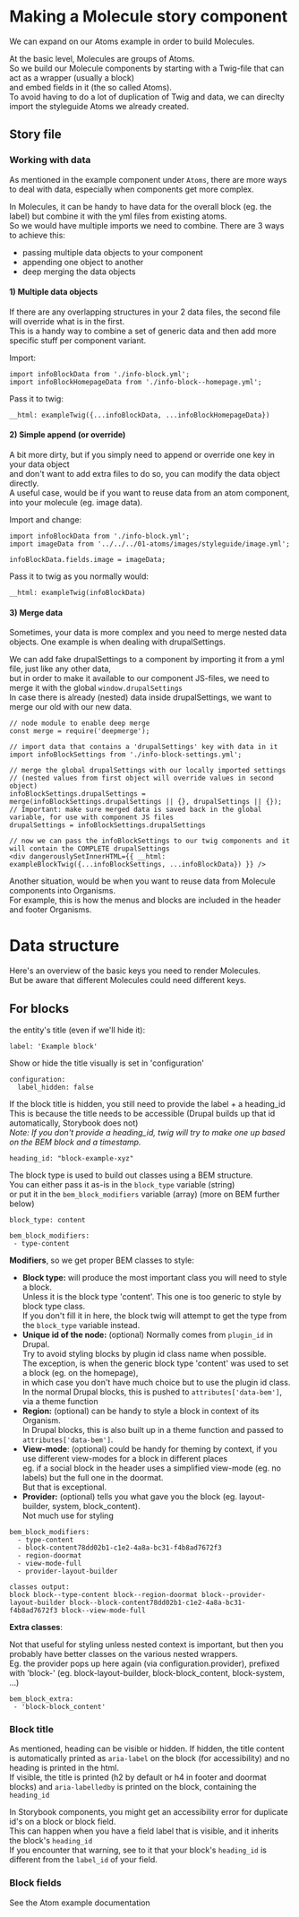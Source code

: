 
# Making a Molecule story component

We can expand on our Atoms example in order to build Molecules.

At the basic level, Molecules are groups of Atoms. <br />
So we build our Molecule components by starting with a Twig-file that can act as a wrapper (usually a block)<br />
and embed fields in it (the so called Atoms).<br />
To avoid having to do a lot of duplication of Twig and data, we can direclty import the styleguide Atoms we already created.

## Story file

### Working with data

As mentioned in the example component under `Atoms`, there are more ways to deal with data, especially when components get more complex.

In Molecules, it can be handy to have data for the overall block (eg. the label) but combine it with the yml files from existing atoms.<br />
So we would have multiple imports we need to combine. There are 3 ways to achieve this: <br />
- passing multiple data objects to your component
- appending one object to another
- deep merging the data objects

#### 1) Multiple data objects

If there are any overlapping structures in your 2 data files, the second file will override what is in the first.<br />
This is a handy way to combine a set of generic data and then add more specific stuff per component variant.<br />

Import:

```
import infoBlockData from './info-block.yml';
import infoBlockHomepageData from './info-block--homepage.yml';
```

Pass it to twig:

```
__html: exampleTwig({...infoBlockData, ...infoBlockHomepageData})

```

#### 2) Simple append (or override)

A bit more dirty, but if you simply need to append or override one key in your data object <br />
and don't want to add extra files to do so, you can modify the data object directly.<br />
A useful case, would be if you want to reuse data from an atom component, into your molecule (eg. image data).

Import and change:

```
import infoBlockData from './info-block.yml';
import imageData from '../../../01-atoms/images/styleguide/image.yml';

infoBlockData.fields.image = imageData;
```

Pass it to twig as you normally would:

```
__html: exampleTwig(infoBlockData)

```

#### 3) Merge data

Sometimes, your data is more complex and you need to merge nested data objects. One example is when dealing with drupalSettings.

We can add fake drupalSettings to a component by importing it from a yml file, just like any other data, <br />
but in order to make it available to our component JS-files, we need to merge it with the global `window.drupalSettings`<br />
In case there is already (nested) data inside drupalSettings, we want to merge our old with our new data.

```
// node module to enable deep merge
const merge = require('deepmerge');

// import data that contains a 'drupalSettings' key with data in it
import infoBlockSettings from './info-block-settings.yml';

// merge the global drupalSettings with our locally imported settings
// (nested values from first object will override values in second object)
infoBlockSettings.drupalSettings = merge(infoBlockSettings.drupalSettings || {}, drupalSettings || {});
// Important: make sure merged data is saved back in the global variable, for use with component JS files
drupalSettings = infoBlockSettings.drupalSettings

// now we can pass the infoBlockSettings to our twig components and it will contain the COMPLETE drupalSettings
<div dangerouslySetInnerHTML={{ __html: exampleBlockTwig({...infoBlockSettings, ...infoBlockData}) }} />
```

Another situation, would be when you want to reuse data from Molecule components into Organisms.<br />
For example, this is how the menus and blocks are included in the header and footer Organisms.<br />


# Data structure

Here's an overview of the basic keys you need to render Molecules.<br />
But be aware that different Molecules could need different keys.

## For blocks

the entity's title (even if we'll hide it):
```
label: 'Example block'
```

Show or hide the title visually is set in 'configuration'
```
configuration:
  label_hidden: false
````

If the block title is hidden, you still need to provide the label + a heading_id<br />
This is because the title needs to be accessible (Drupal builds up that id automatically, Storybook does not)<br />
_Note: If you don't provide a heading_id, twig will try to make one up based on the BEM block and a timestamp._
```
heading_id: "block-example-xyz"
````

The block type is used to build out classes using a BEM structure. <br />
You can either pass it as-is in the `block_type` variable (string) <br />
or put it in the `bem_block_modifiers` variable (array) (more on BEM further below)
```
block_type: content
```
```
bem_block_modifiers:
 - type-content
```

**Modifiers**, so we get proper BEM classes to style:<br />

- **Block type:** will produce the most important class you will need to style a block. <br />
Unless it is the block type 'content'. This one is too generic to style by block type class.<br />
If you don't fill it in here, the block twig will attempt to get the type from the `block_type` variable instead.
- **Unique id of the node:** (optional) Normally comes from `plugin_id` in Drupal. <br />
Try to avoid styling blocks by plugin id class name when possible.<br />
The exception, is when the generic block type 'content' was used to set a block (eg. on the homepage),<br />
in which case you don't have much choice but to use the plugin id class.<br />
In the normal Drupal blocks, this is pushed to `attributes['data-bem']`, via a theme function<br />
- **Region:** (optional) can be handy to style a block in context of its Organism. <br />
In Drupal blocks, this is also built up in a theme function and passed to `attributes['data-bem']`.
- **View-mode**: (optional) could be handy for theming by context, if you use different view-modes for a block in different places<br />
eg. if a social block in the header uses a simplified view-mode (eg. no labels) but the full one in the doormat.<br />
But that is exceptional.
- **Provider:** (optional) tells you what gave you the block (eg. layout-builder, system, block_content).<br />
Not much use for styling

```
bem_block_modifiers:
  - type-content
  - block-content78dd02b1-c1e2-4a8a-bc31-f4b8ad7672f3
  - region-doormat
  - view-mode-full
  - provider-layout-builder
```

```
classes output:
block block--type-content block--region-doormat block--provider-layout-builder block--block-content78dd02b1-c1e2-4a8a-bc31-f4b8ad7672f3 block--view-mode-full
```

**Extra classes**: <br />

Not that useful for styling unless nested context is important, but then you probably have better classes on the various nested wrappers.<br />
Eg. the provider pops up here again (via configuration.provider), prefixed with 'block-' (eg. block-layout-builder, block-block_content, block-system, …)

```
bem_block_extra:
 - 'block-block_content'
```

### Block title

As mentioned, heading can be visible or hidden. If hidden, the title content is automatically printed as `aria-label` on the block (for accessibility) and no heading is printed in the html.<br />
If visible, the title is printed (h2 by default or h4 in footer and doormat blocks) and `aria-labelledby` is printed on the block, containing the `heading_id`

In Storybook components, you might get an accessibility error for duplicate id's on a block or block field.<br />
This can happen when you have a field label that is visible, and it inherits the block's `heading_id`<br />
If you encounter that warning, see to it that your block's `heading_id` is different from the `label_id` of your field.


### Block fields

See the Atom example documentation


